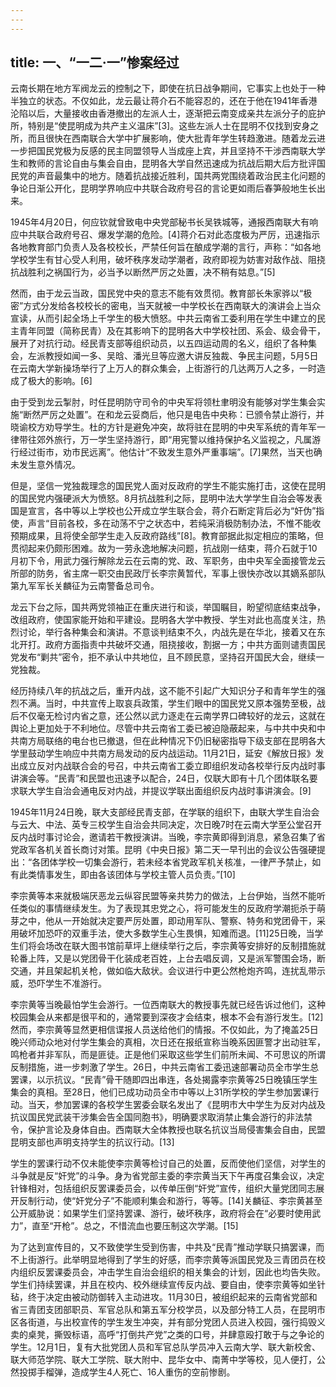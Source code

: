 ```yaml
---
---
---
```

title: 一、“一二·一”惨案经过
---




云南长期在地方军阀龙云的控制之下，即使在抗日战争期间，它事实上也处于一种半独立的状态。不仅如此，龙云最让蒋介石不能容忍的，还在于他在1941年香港沦陷以后，大量接收由香港撤出的左派人士，逐渐把云南变成亲共左派分子的庇护所，特别是“使昆明成为共产主义温床”[3]。这些左派人士在昆明不仅找到安身之所，而且很快在西南联合大学中扩展影响，使大批青年学生转趋激进。随着龙云进一步把国民党极为反感的民主同盟领导人当成座上宾，并且坚持不干涉西南联大学生和教师的言论自由与集会自由，昆明各大学自然迅速成为抗战后期大后方批评国民党的声音最集中的地方。随着抗战接近胜利，国共两党围绕着政治民主化问题的争论日渐公开化，昆明学界响应中共联合政府号召的言论更如雨后春笋般地生长出来。

1945年4月20日，何应钦就曾致电中央党部秘书长吴铁城等，通报西南联大有响应中共联合政府号召、爆发学潮的危险。[4]蒋介石对此态度极为严厉，迅速指示各地教育部门负责人及各校校长，严禁任何旨在酿成学潮的言行，声称：“如各地学校学生有甘心受人利用，破坏秩序发动学潮者，政府即视为妨害对敌作战、阻挠抗战胜利之祸国行为，必当予以断然严厉之处置，决不稍有姑息。”[5]

然而，由于龙云当政，国民党中央的意志不能有效贯彻。教育部长朱家骅以“极密”方式分发给各校校长的密电，当天就被一中学校长在西南联大的演讲会上当众宣读，从而引起全场上千学生的极大愤怒。中共云南省工委利用在学生中建立的民主青年同盟（简称民青）及在其影响下的昆明各大中学校社团、系会、级会骨干，展开了对抗行动。经民青支部等组织动员，以五四运动周的名义，组织了各种集会，左派教授如闻一多、吴晗、潘光旦等应邀大讲反独裁、争民主问题，5月5日在云南大学新操场举行了上万人的群众集会，上街游行的几达两万人之多，一时造成了极大的影响。[6]

由于受到龙云掣肘，时任昆明防守司令的中央军将领杜聿明没有能够对学生集会实施“断然严厉之处置”。在和龙云妥商后，他只是电告中央称：已颁令禁止游行，并晓谕校方劝导学生。杜的方针是避免冲突，故将驻在昆明的中央军系统的青年军一律带往郊外旅行，万一学生坚持游行，即“用宪警以维持保护名义监视之，凡属游行经过街市，劝市民远离”。他估计“不致发生意外严重事端”。[7]果然，当天也确未发生意外情况。

但是，坚信一党独裁理念的国民党人面对反政府的学生不能实施打击，这使在昆明的国民党内强硬派大为愤怒。8月抗战胜利之际，昆明中法大学学生自治会等发表国是宣言，各中等以上学校也公开成立学生联合会，蒋介石断定背后必为“奸伪”指使，声言“目前各校，多在动荡不宁之状态中，若纯采消极防制办法，不惟不能收预期成果，且将使全部学生走入反政府路线”[8]。教育部据此拟定相应的策略，但贯彻起来仍颇形困难。故为一劳永逸地解决问题，抗战刚一结束，蒋介石就于10月初下令，用武力强行解除龙云在云南的党、政、军职务，由中央军全面接管龙云所部的防务，省主席一职交由民政厅长李宗黄暂代，军事上很快亦改以其嫡系部队第九军军长关麟征为云南警备总司令。

龙云下台之际，国共两党领袖正在重庆进行和谈，举国瞩目，盼望彻底结束战争，改组政府，使国家能开始和平建设。昆明各大学中教授、学生对此也高度关注，热烈讨论，举行各种集会和演讲。不意谈判结束不久，内战先是在华北，接着又在东北开打。政府方面指责中共破坏交通，阻挠接收，割据一方；中共方面则谴责国民党发布“剿共”密令，拒不承认中共地位，且不顾民意，坚持召开国民大会，继续一党独裁。

经历持续八年的抗战之后，重开内战，这不能不引起广大知识分子和青年学生的强烈不满。当时，中共宣传上取哀兵政策，学生们眼中的国民党又原本强势至极，战后不仅毫无检讨内省之意，还公然以武力逐走在云南学界口碑较好的龙云，这就在舆论上更加处于不利地位。尽管中共云南省工委已被迫隐蔽起来，与中共中央和中共南方局联络的电台也已撤退，但在此种情况下仍旧秘密指导下级支部在昆明各大学里鼓动学生响应中共南方局发动的反内战运动。11月21日，延安《解放日报》发出成立反对内战联合会的号召，中共云南省工委立即组织发动各校举行反内战时事讲演会等。“民青”和民盟也迅速予以配合，24日，仅联大即有十几个团体联名要求联大学生自治会通电反对内战，并提议学联出面组织反内战时事讲演会。[9]

1945年11月24日晚，联大支部经民青支部，在学联的组织下，由联大学生自治会与云大、中法、英专三校学生自治会共同决定，次日晚7时在云南大学至公堂召开反内战时事讨论会，邀请若干教授演讲。当晚，李宗黄即得到消息，紧急召集了省党政军各机关首长商讨对策。昆明《中央日报》第二天一早刊出的会议公告强硬提出：“各团体学校一切集会游行，若未经本省党政军机关核准，一律严予禁止，如有此类情事发生，即由各该团体与学校主管人员负责。”[10]

李宗黄等本来就极端厌恶龙云纵容民盟等亲共势力的做法，上台伊始，当然不能听任类似的事情继续发生。为了表现其忠党之心，将可能发生的反政府学潮扼杀于萌芽之中，他从一开始就决定要严厉处置，即动用军队、警察、特务和党团骨干，采用破坏加恐吓的双重手法，使大多数学生心生畏惧，知难而退。[11]25日晚，当学生们将会场改在联大图书馆前草坪上继续举行之后，李宗黄等安排好的反制措施就轮番上阵，又是以党团骨干化装成老百姓，上台去唱反调，又是派军警围会场，断交通，并且架起机关枪，做如临大敌状。会议进行中更公然枪炮齐鸣，连扰乱带示威，恐吓学生不准游行。

李宗黄等当晚最怕学生会游行。一位西南联大的教授事先就已经告诉过他们，这种校园集会从来都是很平和的，通常要到深夜才会结束，根本不会有游行发生。[12]然而，李宗黄等显然更相信谍报人员送给他们的情报。不仅如此，为了掩盖25日晚兴师动众地对付学生集会的真相，次日还在报纸宣称当晚系因匪警才出动驻军，鸣枪者并非军队，而是匪徒。正是他们采取这些学生们前所未闻、不可思议的所谓反制措施，进一步刺激了学生。26日，中共云南省工委迅速部署动员全市学生总罢课，以示抗议。“民青”骨干随即四出串连，各处揭露李宗黄等25日晚镇压学生集会的真相。至28日，他们已成功动员全市中等以上31所学校的学生参加罢课行动。当天，参加罢课的各校学生罢委会联名发出了《昆明市大中学生为反对内战及抗议国民党武装干涉集会告全国同胞书》，明确要求取消禁止集会游行的非法禁令，保护言论及身体自由。西南联大全体教授也联名抗议当局侵害集会自由，民盟昆明支部也声明支持学生的抗议行动。[13]

学生的罢课行动不仅未能使李宗黄等检讨自己的处置，反而使他们坚信，对学生的斗争就是反“奸党”的斗争。身为省党部主委的李宗黄当天下午再度召集会议，决定针锋相对，包括组织反罢课委员会，以传单压倒“奸党”宣传，组织大量党团同志展开反制行动，使“奸党分子”不能顺利集会和游行，等等。[14]关麟征、李宗黄甚至公开威胁说：如果学生们坚持罢课、游行，破坏秩序，政府将会在“必要时使用武力”，直至“开枪”。总之，不惜流血也要压制这次学潮。[15]

为了达到宣传目的，又不致使学生受到伤害，中共及“民青”推动学联只搞罢课，而不上街游行。此举明显地得到了学生的好感，而李宗黄等派国民党及三青团员在校内组织反罢课委员会，冲击学生自治会组织的相关集会的计划，因此也均告失败。学生们持续罢课，并且在校内、校外继续宣传反内战、要自由，使李宗黄等如坐针毡，终于决定由被动防御转入主动进攻。11月30日，被组织起来的云南省党部和省三青团支团部职员、军官总队和第五军分校学员，以及部分特工人员，在昆明市区各街道，与出校宣传的学生发生冲突，并有部分党团人员进入校园，强行捣毁义卖的桌凳，撕毁标语，高呼“打倒共产党”之类的口号，并肆意殴打敢于与之争论的学生。12月1日，复有大批党团人员和军官总队学员冲入云南大学、联大新校舍、联大师范学院、联大工学院、联大附中、昆华女中、南菁中学等校，见人便打，公然投掷手榴弹，造成学生4人死亡、16人重伤的空前惨剧。